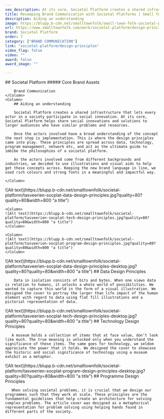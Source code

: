 ```yaml
---
seo_description: At its core, Societal Platform creates a shared infrastructure that lets every actor in a society participate in social innovation. Their principles act as the ultimate guide to imbibe the philosophies of a societal platform.
title: Revamping Brand Communication with Societal Platforms | Small Town Folk — Small Town Folk
description: Aiding an understanding 
image: https://blupp.b-cdn.net/smalltownfolk/small-town-folk-societal-platform-design-principles-desktop.png?quality=80
url: https://www.smalltownfolk.com/work/societal-platform/design-principles
brand: Societal Platform   
order: 7
category: ["BRAND COMMUNICATION"]
link: "societal-platform/design-principles"
video_flag: false
video: ""
award: false
award_image: ""

---
```


<Column2>
    <Column>
        ## Societal Platform
        ##### Core Brand Assets

        Brand Communication
    </Column>
    <Column>
        ## Aiding an understanding 
        
        Societal Platform creates a shared infrastructure that lets every actor in a society participate in social innovation. At its core, Societal Platform helps share social innovations and solutions to larger audiences who have similar problems and resources. 

        Once the actors involved have a broad understanding of the concept the next step is implementation. This is where the design principles came into play. These principles are spread across data, technology, program management, network etc, and act as the ultimate guide to imbibe the philosophies of a societal platform. 

        As the actors involved come from different backgrounds and industries, we decided to use illustrations and visual aids to help get these concepts across. Keeping the new brand language in line, we used rich colours and strong fonts in a meaningful and impactful way. 

    </Column>
</Column2>

<Column3>
    <Column>
    ![Alt text](https://blupp.b-cdn.net/smalltownfolk/societal-platform/tasveerien-socplat-data-design-principles.jpg?quality=80?quality=80&width=800 "a title")
    </Column>

    <Column>
    ![Alt text](https://blupp.b-cdn.net/smalltownfolk/societal-platform/tasveerien-socplat-tech-design-principles.jpg?quality=80?quality=80&width=800 "a title")
    </Column>

    <Column>
    ![Alt text](https://blupp.b-cdn.net/smalltownfolk/societal-platform/tasveerien-socplat-program-design-principles.jpg?quality=80?quality=80&width=800 "a title")
    </Column>
</Column3>

<Column>
    ![Alt text](https://blupp.b-cdn.net/smalltownfolk/societal-platform/tasveerien-socplat-data-design-principles-desktop.jpg?quality=80?quality=80&width=800 "a title")
</Column>

<Column>
        ## Data Design Principles
        
        Data in isolation consists of bits and bytes. When one views data is relation to humans, it unlocks a whole world of possibilities. We wanted to capture this world in the form of a visual illustration. We designed the cover to portray the larger than life impact of the human element with regard to data using flat fill illustrations and a pictorial representation of data.  
</Column>

<Column>
    ![Alt text](https://blupp.b-cdn.net/smalltownfolk/societal-platform/tasveerien-socplat-tech-design-principles-desktop.jpg?quality=80?quality=80&width=800 "a title")
</Column>

<Column>
        ## Technology Design Principles 
        
       A museum holds a collection of items that at face value, don’t look like much. The true meaning is unlocked only when you understand the significance of these items. The same goes for technology, we seldom appreciate the power that it holds. We designed the cover to showcase the historic and social significance of technology using a museum exhibit as a metaphor. 
</Column>

<Column>
    ![Alt text](https://blupp.b-cdn.net/smalltownfolk/societal-platform/tasveerien-socplat-program-design-principles-desktop.jpg?quality=80?quality=80&width=800 "a title")
</Column>

<Column>
        ## Programme Design Principles
        
       When solving societal problems, it is crucial that we design our programmes such that they work at scale. These principles are the fundamental guidelines that help create an architecture for solving complex problems. The article cover was designed as a metaphorical representation for problem solving using helping hands found in different parts of the society.
</Column>
